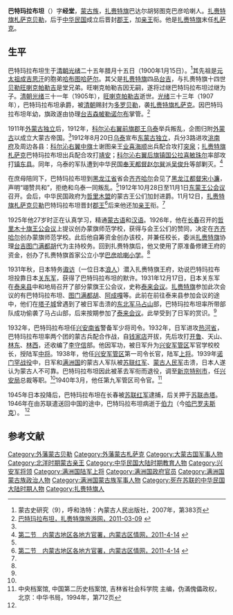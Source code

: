 '''巴特玛拉布坦'''（{{bd|1900年|1月15日|1946年|}}）字'''经堂'''，[[蒙古族|蒙古族]]，[[扎赉特旗|扎赉特旗]]巴达尔胡努图克巴彦哈喇人。[[扎赉特旗|扎赉特旗]][[札萨克|札萨克]][[贝勒|贝勒]]，后于[[中华民国|中华民国]]成立后晋封[[郡王|郡王]]，加[[亲王|亲王]]衔。他是[[扎赉特旗|扎赉特旗]]末任[[札萨克|札萨克]]。

==生平==
巴特玛拉布坦生于[[清朝|清朝]][[光绪|光绪]]二十五年腊月十五日（1900年1月15日）。<ref>蒙古史研究（9），呼和浩特：內蒙古人民出版社，2007年，第383页</ref>其先祖是[[元太祖|元太祖]][[成吉思汗|成吉思汗]]的胞弟[[哈布图哈萨尔|哈布图哈萨尔]]。其父是[[扎赉特旗|扎赉特旗]]四品[[台吉|台吉]]，与扎赉特旗十四世[[贝勒|贝勒]][[旺喇克帕勒吉|旺喇克帕勒吉]]是堂兄弟。旺喇克帕勒吉因无嗣，遂将过继巴特玛拉布坦过继为子。[[清朝|清朝]][[光绪|光绪]]三十一年（1905年），[[旺喇克帕勒吉|旺喇克帕勒吉]]逝世。[[光绪|光绪]]三十三年（1907年），巴特玛拉布坦承爵，被[[清朝|清朝]]赐封为[[多罗贝勒|多罗贝勒]]，袭[[扎赉特旗|扎赉特旗]][[札萨克|札萨克]]。因巴特玛拉布坦年幼，旗政遂由协理[[台吉|台吉]][[森帔勒诺尔布|森帔勒诺尔布]]掌管。<ref name=lyw>[http://zltqly.com/show.asp?id=190 巴特玛拉布坦，扎赉特旗旅游网，2011-03-09] {{webarchive|url=https://web.archive.org/web/20160304105705/http://zltqly.com/show.asp?id=190 |date=2016-03-04 }}</ref>

1911年[[外蒙古独立|外蒙古独立]]后，1912年，[[扎萨克扎萨克图郡王|科尔沁右翼前旗郡王]][[乌泰|乌泰]]举兵叛乱，企图归附[[外蒙古|外蒙古]]以成立大蒙古帝国。<ref name=lyw/>1912年8月20日[[乌泰|乌泰]]宣布[[东蒙古独立|东蒙古独立]]，兵分3路进攻[[洮南府|洮南府]]及周边各县：[[科尔沁右翼中旗|科尔沁右翼中旗]]土谢图亲王[[业喜海顺|业喜海顺]]出兵配合攻打[[突泉|突泉]]；[[扎赉特旗|扎赉特旗]][[札萨克|札萨克]]巴特玛拉布坦出兵配合攻打[[靖安|靖安]]；[[科尔沁右翼后旗|科尔沁右翼后旗]][[镇国公|镇国公]][[拉喜敏珠尔|拉喜敏珠尔]]率部攻打[[镇东县|镇东县]]。同年，乌泰的军队遭到中华民国[[奉天都督|奉天都督]][[赵尔巽|赵尔巽]]派[[吴俊升|吴俊升]]等部剿灭。<ref>[http://www.nmqq.gov.cn/fagui/ShowArticle.asp?ArticleID=5513 第二节　内蒙古地区各地方官署，内蒙古区情网，2011-4-14] {{webarchive|url=https://web.archive.org/web/20140606230000/http://www.nmqq.gov.cn/fagui/ShowArticle.asp?ArticleID=5513 |date=2014-06-06 }}</ref>

在庶母陪同下，巴特玛拉布坦到[[黑龙江省|黑龙江省]]省会[[齐齐哈尔|齐齐哈尔]]会见了[[黑龙江都督|黑龙江都督]][[宋小濂|宋小濂]]，声明“翊赞共和”，拒绝和乌泰一同叛乱。<ref name=lyw/>1912年10月28日至11月1日[[东蒙王公会议|东蒙王公会议]]召开。会后，中华民国政府为[[哲里木盟|哲里木盟]]的蒙古王公们加封进爵。11月12日，[[扎赉特旗|扎赉特旗]][[札萨克|札萨克]][[贝勒|贝勒]]巴特玛拉布坦晋封[[郡王|郡王]]<ref name=nmgqqw>[http://bgw012027.chinaw3.com/fagui/ShowArticle.asp?ArticleID=5513 第二节　内蒙古地区各地方官署，内蒙古区情网，2011-4-14] {{webarchive|url=https://archive.is/20120707043459/http://bgw012027.chinaw3.com/fagui/ShowArticle.asp?ArticleID=5513 |date=2012-07-07 }}</ref>后来他还加[[亲王|亲王]]衔。<ref name=lyw/>

1925年他27岁时正在认真学习，精通[[蒙古语|蒙古语]]和[[汉语|汉语]]。1926年，他在[[长春|长春]]召开的[[哲里木十旗王公会议|哲里木十旗王公会议]]上提议创办蒙旗师范学校，获得与会王公们的赞同，决定在[[齐齐哈尔|齐齐哈尔]]创办蒙旗师范学校。此后他自筹资金创办该校，并兼任校长，委派[[扎赉特旗|扎赉特旗]]协理[[台吉|台吉]][[图门满都胡|图门满都胡]]代为主持校务。回到扎赉特旗后，他又使用了原准备修建王府的资金，创办了扎赉特旗首家公立小学[[巴彦哈喇小学|巴彦哈喇小学]]。<ref name=lyw/>

1931年秋，日本特务[[诹访|诹访]]（一位日本[[浪人|浪人]]）潜入扎赉特旗王府，劝说巴特玛拉布坦投靠日本[[关东军|关东军]]，获得了巴特玛拉布坦的默许。1931年12月17日，日本关东军在[[泰来县|泰来县]]中和地局召开了部分蒙旗王公会议，史称[[泰来会议|泰来会议]]。[[扎赉特旗|扎赉特旗]]参加此次会议的有巴特玛拉布坦、[[图门满都胡|图门满都胡]]、[[阿成嘎|阿成嘎]]等。此前在前往泰来县参加会议的途中，他们在[[塔子城|塔子城]]曾遇到了被日军击溃的[[东北军|东北军]][[马占山|马占山]]部，巴特玛拉布坦率所带部队成功偷袭了马占山部，后来按期参加了[[泰来会议|泰来会议]]。此举受到了日军的赏识。<ref name=lyw/>

1932年，巴特玛拉布坦任[[兴安南省|兴安南省]]警备军少将司令。1932年，日军进攻[[热河省|热河省]]，巴特玛拉布坦率两个团的蒙古兵配合作战，自[[钱家店|钱家店]]开拔，先后攻打[[开鲁|开鲁]]、天山、[[林东|林东]]、[[林西|林西]]，还收编了[[李守信_(1892年)|李守信]]部。他因军功，被日军升为[[兴安军管区|兴安军管区]]军官学校校长，授陆军[[中将|中将]]。1938年，他任[[兴安军管区|兴安军管区]]第一司令长官，陆军[[上将|上将]]。1939年[[诺门罕战役|诺门罕战役]]中，日军和[[满洲国|满洲国]]的蒙古人军队被[[苏联红军|苏联红军]]、[[蒙古人民军|蒙古人民军]]击溃，日本人遂认为蒙古人不可靠。巴特玛拉布坦因此被革去军衔而退役，调至[[新京特别市|新京特别市]]，任[[兴安局|兴安局]]总裁等职。<ref name=lyw/>1940年3月，他任第九军管区司令官。<ref>中央档案馆, 中国第二历史档案馆, 吉林省社会科学院 主编，伪滿傀儡政权，北京：中华书局，1994年，第712页</ref>

1945年日本投降后，巴特玛拉布坦在长春被[[苏联红军|苏联红军]]逮捕，后关押于[[苏联|苏联]][[赤塔|赤塔]]。1946年在由苏联遣送回中国的途中，巴特玛拉布坦病逝于[[伯力|伯力]]（今[[哈巴罗夫斯克|哈巴罗夫斯克]]）。 <ref name=lyw/>

==参考文献==
{{reflist}}

{{东蒙王公会议}}
{{DEFAULTSORT:B巴}}
[[Category:外藩蒙古贝勒|Category:外藩蒙古贝勒]]
[[Category:外藩蒙古札萨克|Category:外藩蒙古札萨克]]
[[Category:大蒙古国军事人物|Category:大蒙古国军事人物]]
[[Category:北洋时期蒙古亲王|Category:北洋时期蒙古亲王]]
[[Category:中华民国大陆时期教育人物|Category:中华民国大陆时期教育人物]]
[[Category:兴安军将领|Category:兴安军将领]]
[[Category:满洲国陆军上将|Category:满洲国陆军上将]]
[[Category:满洲国政府官员|Category:满洲国政府官员]]
[[Category:满洲国蒙古族政治人物|Category:满洲国蒙古族政治人物]]
[[Category:满洲国蒙古族军事人物|Category:满洲国蒙古族军事人物]]
[[Category:死在苏联的中华民国大陆时期人物|Category:死在苏联的中华民国大陆时期人物]]
[[Category:扎赉特旗人|Category:扎赉特旗人]]